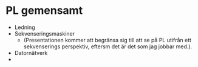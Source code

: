# PL gemensamt

-   Ledning
-   Sekvenseringsmaskiner
    -   (Presentationen kommer att begränsa sig till att se på PL utifrån ett sekvenserings perspektiv, eftersm det är det som jag jobbar med.).
-   Datornätverk
-   
